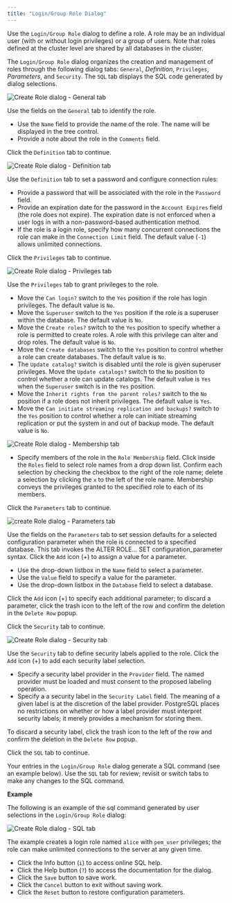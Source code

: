 ```yaml
---
title: "Login/Group Role Dialog"
---
```


<div id="role_dialog" class="registered_link"></div>


Use the `Login/Group Role` dialog to define a role. A role may be an individual user (with or without login privileges) or a group of users. Note that roles defined at the cluster level are shared by all databases in the cluster.

The `Login/Group Role` dialog organizes the creation and management of roles through the following dialog tabs: `General`, *Definition*, `Privileges`, *Parameters*, and `Security`. The `SQL` tab displays the SQL code generated by dialog selections.

![Create Role dialog - General tab](../../images/role_general.png)

Use the fields on the `General` tab to identify the role.

-   Use the `Name` field to provide the name of the role. The name will be displayed in the tree control.
-   Provide a note about the role in the `Comments` field.

Click the `Definition` tab to continue.

![Create Role dialog - Definition tab](../../images/role_definition.png)

Use the `Definition` tab to set a password and configure connection rules:

-   Provide a password that will be associated with the role in the `Password` field.
-   Provide an expiration date for the password in the `Account Expires` field (the role does not expire). The expiration date is not enforced when a user logs in with a non-password-based authentication method.
-   If the role is a login role, specify how many concurrent connections the role can make in the `Connection Limit` field. The default value (`-1`) allows unlimited connections.

Click the `Privileges` tab to continue.

![Create Role dialog - Privileges tab](../../images/role_privileges.png)

Use the `Privileges` tab to grant privileges to the role.

-   Move the `Can login?` switch to the `Yes` position if the role has login privileges. The default value is `No`.
-   Move the `Superuser` switch to the `Yes` position if the role is a superuser within the database. The default value is `No`.
-   Move the `Create roles?` switch to the `Yes` position to specify whether a role is permitted to create roles. A role with this privilege can alter and drop roles. The default value is `No`.
-   Move the `Create databases` switch to the `Yes` position to control whether a role can create databases. The default value is `No`.
-   The `Update catalog?` switch is disabled until the role is given superuser privileges. Move the `Update catalogs?` switch to the `No` position to control whether a role can update catalogs. The default value is `Yes` when the `Superuser` switch is in the `Yes` position.
-   Move the `Inherit rights from the parent roles?` switch to the `No` position if a role does not inherit privileges. The default value is `Yes`.
-   Move the `Can initiate streaming replication and backups?` switch to the `Yes` position to control whether a role can initiate streaming replication or put the system in and out of backup mode. The default value is `No`.

![Create Role dialog - Membership tab](../../images/role_membership.png)

-   Specify members of the role in the `Role Membership` field. Click inside the `Roles` field to select role names from a drop down list. Confirm each selection by checking the checkbox to the right of the role name; delete a selection by clicking the `x` to the left of the role name. Membership conveys the privileges granted to the specified role to each of its members.

Click the `Parameters` tab to continue.

![create Role dialog - Parameters tab](../../images/role_parameters.png)

Use the fields on the `Parameters` tab to set session defaults for a selected configuration parameter when the role is connected to a specified database. This tab invokes the ALTER ROLE... SET configuration\_parameter syntax. Click the `Add` icon (+) to assign a value for a parameter.

-   Use the drop-down listbox in the `Name` field to select a parameter.
-   Use the `Value` field to specify a value for the parameter.
-   Use the drop-down listbox in the `Database` field to select a database.

Click the `Add` icon (+) to specify each additional parameter; to discard a parameter, click the trash icon to the left of the row and confirm the deletion in the `Delete Row` popup.

Click the `Security` tab to continue.

![Create Role dialog - Security tab](../../images/role_security.png)

Use the `Security` tab to define security labels applied to the role. Click the `Add` icon (+) to add each security label selection.

-   Specify a security label provider in the `Provider` field. The named provider must be loaded and must consent to the proposed labeling operation.
-   Specify a a security label in the `Security Label` field. The meaning of a given label is at the discretion of the label provider. PostgreSQL places no restrictions on whether or how a label provider must interpret security labels; it merely provides a mechanism for storing them.

To discard a security label, click the trash icon to the left of the row and confirm the deletion in the `Delete Row` popup.

Click the `SQL` tab to continue.

Your entries in the `Login/Group Role` dialog generate a SQL command (see an example below). Use the `SQL` tab for review; revisit or switch tabs to make any changes to the SQL command.

**Example**

The following is an example of the sql command generated by user selections in the `Login/Group Role` dialog:

![Create Role dialog - SQL tab](../../images/role_sql.png)

The example creates a login role named `alice` with `pem_user` privileges; the role can make unlimited connections to the server at any given time.

-   Click the Info button (`i`) to access online SQL help.
-   Click the Help button (`?`) to access the documentation for the dialog.
-   Click the `Save` button to save work.
-   Click the `Cancel` button to exit without saving work.
-   Click the `Reset` button to restore configuration parameters.
